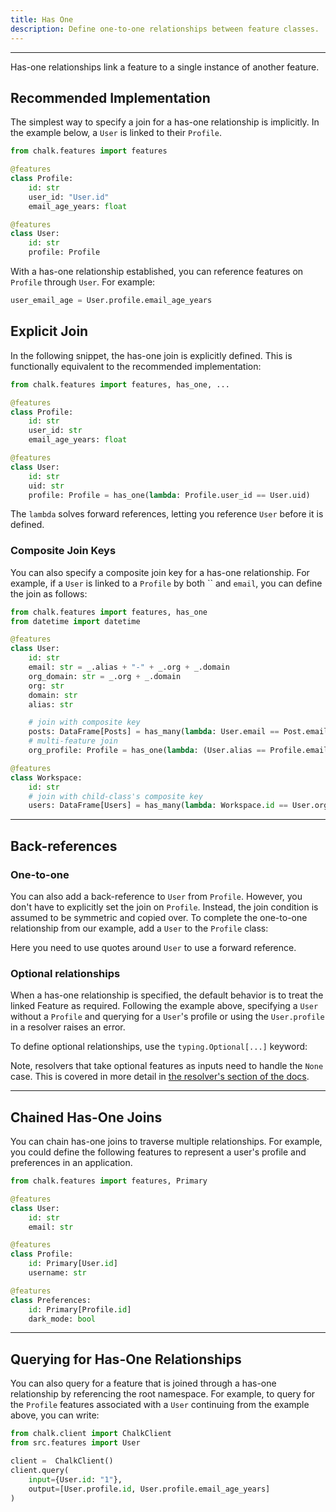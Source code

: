 ```yaml
---
title: Has One
description: Define one-to-one relationships between feature classes.
---
```



---

Has-one relationships link a feature to a single instance of another feature.

## Recommended Implementation

The simplest way to specify a join for a has-one relationship is implicitly. In the example below,
a `User` is linked to their `Profile`.

```py
from chalk.features import features

@features
class Profile:
    id: str
    user_id: "User.id"
    email_age_years: float

@features
class User:
    id: str
    profile: Profile
```

With a has-one relationship established, you can reference features on `Profile` through
`User`. For example:

```py
user_email_age = User.profile.email_age_years
```

## Explicit Join

In the following snippet, the has-one join is explicitly defined. This is functionally
equivalent to the recommended implementation:

```py
from chalk.features import features, has_one, ...

@features
class Profile:
    id: str
    user_id: str
    email_age_years: float

@features
class User:
    id: str
    uid: str
    profile: Profile = has_one(lambda: Profile.user_id == User.uid)
```

<TipInfo>
  The <code>lambda</code> solves forward references, letting you reference <code>User</code> before it is defined.
</TipInfo>

### Composite Join Keys

You can also specify a composite join key for a has-one relationship. For example, if a `User` is linked to a
`Profile` by both `` and `email`, you can define the join as follows:

```python
from chalk.features import features, has_one
from datetime import datetime

@features
class User:
    id: str
    email: str = _.alias + "-" + _.org + _.domain
    org_domain: str = _.org + _.domain
    org: str
    domain: str
    alias: str

	# join with composite key
    posts: DataFrame[Posts] = has_many(lambda: User.email == Post.email)
    # multi-feature join
    org_profile: Profile = has_one(lambda: (User.alias == Profile.email) & (User.org == Profile.org))

@features
class Workspace:
    id: str
    # join with child-class's composite key
    users: DataFrame[Users] = has_many(lambda: Workspace.id == User.org_domain)
```

---

## Back-references

### One-to-one

You can also add a back-reference to `User` from `Profile`.
However, you don't have to explicitly set the join on `Profile`.
Instead, the join condition is assumed to be symmetric and copied over.
To complete the one-to-one relationship from our example, add a `User`
to the `Profile` class:

<PyDiffEditor html={oneToOneDiff} />

<TipInfo>Here you need to use quotes around `User` to use a forward reference.</TipInfo>

### Optional relationships

When a has-one relationship is specified, the default behavior is to treat the linked Feature
as required. Following the example above, specifying a `User` without a `Profile` and
querying for a `User`'s profile or using the `User.profile` in a resolver raises an
error.

To define optional relationships, use the `typing.Optional[...]` keyword:

<PyDiffEditor html={hasOneOptionalDiff} />

Note, resolvers that take optional features as inputs need to handle the `None` case. This is
covered in more detail in [the resolver's section of the docs](/docs/python-resolvers#optional-has-one).

---

## Chained Has-One Joins

You can chain has-one joins to traverse multiple relationships. For example, you could define
the following features to represent a user's profile and preferences in an application.

```python
from chalk.features import features, Primary

@features
class User:
    id: str
    email: str

@features
class Profile:
    id: Primary[User.id]
    username: str

@features
class Preferences:
    id: Primary[Profile.id]
    dark_mode: bool


```

---

## Querying for Has-One Relationships

You can also query for a feature that is joined through a has-one relationship by
referencing the root namespace. For example, to query for the `Profile` features
associated with a `User` continuing from the example above, you can write:

```python
from chalk.client import ChalkClient
from src.features import User

client =  ChalkClient()
client.query(
    input={User.id: "1"},
    output=[User.profile.id, User.profile.email_age_years]
)
```

